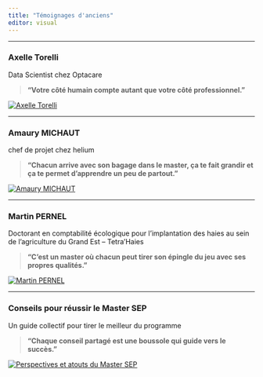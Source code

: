 ```yaml
---
title: "Témoignages d'anciens"
editor: visual
---
```


------------------------------------------------------------------------

### **Axelle Torelli**

[Data Scientist chez Optacare]{.poste}

> **“Votre côté humain compte autant que votre côté professionnel.”**

<a href="https://mediacenter.univ-reims.fr/videos/?video=MEDIA241214224141903"> <img src="Images/ance1.png" alt="Axelle Torelli" class="interview-image"/> </a>

------------------------------------------------------------------------

### **Amaury MICHAUT**

[chef de projet chez helium]{.poste}

> **“Chacun arrive avec son bagage dans le master, ça te fait grandir et ça te permet d’apprendre un peu de partout.”**

<a href="https://mediacenter.univ-reims.fr/videos/?video=MEDIA241214224254155"> <img src="Images/ance2.png" alt="Amaury MICHAUT" class="interview-image"/> </a>

------------------------------------------------------------------------

### **Martin PERNEL**

[Doctorant en comptabilité écologique pour l’implantation des haies au sein de l’agriculture du Grand Est – Tetra'Haies]{.poste}

> **“C’est un master où chacun peut tirer son épingle du jeu avec ses propres qualités.”**

<a href="https://mediacenter.univ-reims.fr/videos/?video=MEDIA241214221124935">
  <img src="Images/martin.png" alt="Martin PERNEL" class="interview-image"/>
</a>


------------------------------------------------------------------------

### **Conseils pour réussir le Master SEP**

[Un guide collectif pour tirer le meilleur du programme]{.poste}

> **“Chaque conseil partagé est une boussole qui guide vers le succès.”**

<a href="https://mediacenter.univ-reims.fr/videos/?video=MEDIA241209100712913">
  <img src="Images/conseil.png" alt="Perspectives et atouts du Master SEP" class="interview-image"/>
</a>

